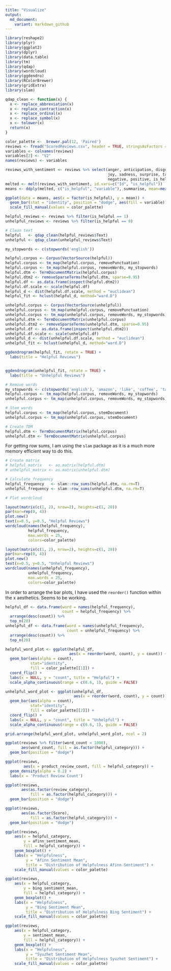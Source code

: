 ```yaml
---
title: "Visualize"
output: 
  md_document:
    variant: markdown_github
---
```


```r
library(reshape2)
library(plyr)
library(ggplot2)
library(dplyr)
library(data.table)
library(tm)
library(qdap)
library(wordcloud)
library(ggdendro)
library(RColorBrewer)
library(gridExtra)
library(slam)

qdap_clean <- function(x) {
  x <- replace_abbreviation(x)
  x <- replace_contraction(x)
  x <- replace_ordinal(x)
  x <- replace_symbol(x)
  x <- tolower(x)
  return(x)
}

color_palette <-  brewer.pal(12, 'Paired')
reviews <- fread("ScoredReviews.csv", header = TRUE, stringsAsFactors = FALSE)
variables <- colnames(reviews)
variables[2] <- "V2"
names(reviews) <- variables

reviews_with_sentiment <- reviews %>% select(anger, anticipation, disgust, fear,
                                             joy, sadness, surprise, trust,
                                             negative, positive, is_helpful, Id)
melted <- melt(reviews_with_sentiment, id.vars=c("Id", "is_helpful"))
means <- ddply(melted, c("is_helpful", "variable"), summarise, mean=mean(value))
```

```r
ggplot(data = means, aes(x = factor(is_helpful), y = mean)) +
  geom_bar(stat = "identity", position = "dodge", aes(fill = variable)) +
  scale_fill_manual(values = color_palette)
```

```r
helpful_reviews <- reviews %>% filter(is_helpful == 1)
unhelpful_reviews <- reviews %>% filter(is_helpful == 0)

# Clean text
helpful   <- qdap_clean(helpful_reviews$Text)
unhelpful <- qdap_clean(unhelpful_reviews$Text)

my_stopwords <- c(stopwords('english'))

helpful.corpus <- Corpus(VectorSource(helpful))
helpful.corpus <- tm_map(helpful.corpus, removePunctuation)
helpful.corpus <- tm_map(helpful.corpus, removeWords, my_stopwords)
helpful.dtm <- TermDocumentMatrix(helpful.corpus)
helpful.dtm2 <- removeSparseTerms(helpful.dtm, sparse=0.95)
helpful.df <- as.data.frame(inspect(helpful.dtm2))
helpful.df.scale <- scale(helpful.df)
helpful_d <- dist(helpful.df.scale, method = "euclidean")
helpful_fit <- hclust(helpful_d, method="ward.D")

unhelpful.corpus <- Corpus(VectorSource(unhelpful))
unhelpful.corpus <- tm_map(unhelpful.corpus, removePunctuation)
unhelpful.corpus <- tm_map(unhelpful.corpus, removeWords, my_stopwords)
unhelpful.dtm <- TermDocumentMatrix(unhelpful.corpus)
unhelpful.dtm2 <- removeSparseTerms(unhelpful.dtm, sparse=0.95)
unhelpful.df <- as.data.frame(inspect(unhelpful.dtm2))
unhelpful.df.scale <- scale(unhelpful.df)
unhelpful_d <- dist(unhelpful.df.scale, method = "euclidean")
unhelpful_fit <- hclust(unhelpful_d, method="ward.D")
```

```r
ggdendrogram(helpful_fit, rotate = TRUE) +
  labs(title = "Helpful Reviews")


ggdendrogram(unhelpful_fit, rotate = TRUE) +
  labs(title = "Unhelpful Reviews")
```

```r
# Remove words
my_stopwords <- c(stopwords('english'), 'amazon', 'like', 'coffee', 'taste', 'food', 'will', 'flavor', 'product', 'one', 'can', 'just', 'good', 'really', 'tea', 'much', 'love', 'also', 'great', 'tried', 'get', 'use', 'time', 'even', 'try', 'now', 'make', 'little', 'buy', 'better', 'well', 'way', 'water', 'cup', 'price', 'made', 'found', 'find', 'first', 'eat', 'dog', 'chocolate', 'box', 'bought', 'bag', 'tastes', 'best', 'used', 'two', 'think', 'thought', 'sweet', 'sugar', 'still', 'know', 'drink', 'dot')
helpful.corpus <- tm_map(helpful.corpus, removeWords, my_stopwords)
unhelpful.corpus <- tm_map(unhelpful.corpus, removeWords, my_stopwords)

# Stem words
helpful.corpus <- tm_map(helpful.corpus, stemDocument)
unhelpful.corpus <- tm_map(unhelpful.corpus, stemDocument)

# Create TDM
helpful.dtm <- TermDocumentMatrix(helpful.corpus)
unhelpful.dtm <- TermDocumentMatrix(unhelpful.corpus)
```

For getting row sums, I am using the `slam` package as it is a much more memory efficient way to do this.

```r
# Create matrix
# helpful_matrix   <- as.matrix(helpful.dtm)
# unhelpful_matrix <- as.matrix(unhelpful.dtm)

# Calculate frequency
helpful_frequency   <- slam::row_sums(helpful.dtm, na.rm=T)
unhelpful_frequency <- slam::row_sums(unhelpful.dtm, na.rm=T)
```


```r
# Plot wordcloud

layout(matrix(c(1, 2), nrow=2), heights=c(1, 20))
par(mar=rep(0, 4))
plot.new()
text(x=0.5, y=0.5, "Helpful Reviews")
wordcloud(names(helpful_frequency),
          helpful_frequency,
          max.words = 25,
          colors=color_palette)

layout(matrix(c(1, 2), nrow=2), heights=c(1, 20))
par(mar=rep(0, 4))
plot.new()
text(x=0.5, y=0.5, "Unhelpful Reviews")
wordcloud(names(unhelpful_frequency),
          unhelpful_frequency,
          max.words = 25,
          colors=color_palette)
```


In order to arrange the bar plots, I have used the `reorder()` function within the x aesthetics. Seems to be working.

```r
helpful_df <- data.frame(word = names(helpful_frequency),
                         count = helpful_frequency) %>%
  arrange(desc(count)) %>%
  top_n(20)
unhelpful_df <- data.frame(word = names(unhelpful_frequency),
                           count = unhelpful_frequency) %>%
  arrange(desc(count)) %>%
  top_n(20)

helpful_word_plot <- ggplot(helpful_df,
                            aes(x = reorder(word, count), y = count)) +
  geom_bar(aes(alpha = count),
           stat="identity",
           fill = color_palette[[1]]) +
  coord_flip() +
  labs(x = NULL, y = "count", title = "Helpful") +
  scale_alpha_continuous(range = c(0.6, 1), guide = FALSE)

unhelpful_word_plot <- ggplot(unhelpful_df,
                              aes(x = reorder(word, count), y = count)) +
  geom_bar(aes(alpha = count),
           stat="identity",
           fill = color_palette[[2]]) +
  coord_flip() +
  labs(x = NULL, y = "count", title = "Unhelpful") +
  scale_alpha_continuous(range = c(0.6, 1), guide = FALSE)

grid.arrange(helpful_word_plot, unhelpful_word_plot, ncol = 2)
```

```r
ggplot(reviews %>% filter(word_count < 1000),
       aes(word_count, fill = as.factor(helpful_category))) +
  geom_bar(position = "dodge")
```

```r
ggplot(reviews,
        aes(x = product_review_count, fill = helpful_category)) +
  geom_density(alpha = 0.2) +
  labs(x = 'Product Review Count')
```

```r
ggplot(reviews,
       aes(as.factor(review_category),
           fill = as.factor(helpful_category))) +
  geom_bar(position = "dodge")

ggplot(reviews,
       aes(as.factor(Score),
           fill = as.factor(helpful_category))) +
  geom_bar(position = "dodge")
```

```r
ggplot(reviews,
    aes(x = helpful_category,
        y = afinn_sentiment_mean,
        fill = helpful_category)) +
    geom_boxplot() +
    labs(x = "Helpfulness",
         y = "Afinn Sentiment Mean",
         title = "Distribution of Helpfulness Afinn Sentiment") +
    scale_fill_manual(values = color_palette)

ggplot(reviews,
    aes(x = helpful_category,
        y = bing_sentiment_mean,
        fill = helpful_category)) +
    geom_boxplot() +
    labs(x = "Helpfulness",
         y = "Bing Sentiment Mean",
         title = "Distribution of Helpfulness Bing Sentiment") +
    scale_fill_manual(values = color_palette)

ggplot(reviews,
    aes(x = helpful_category,
        y = sentiment_mean,
        fill = helpful_category)) +
    geom_boxplot() +
    labs(x = "Helpfulness",
         y = "Syuzhet Sentiment Mean",
         title = "Distribution of Helpfulness Syuzhet Sentiment") +
    scale_fill_manual(values = color_palette)
```